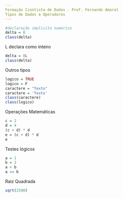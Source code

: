 ---
Formação Cientista de Dados - Prof. Fernando Amaral
Tipos de Dados e Operadores
---

```{r}
#declaração implicita numérico
delta = 8
class(delta)
```
L declara como inteiro
```{r}
delta = 8L
class(delta)
```
Outros tipos
```{r}
logico = TRUE
logico = F
caractere = "Texto"
caractere = 'Texto'
class(caractere)
class(logico)
```
Operações Matemáticas
```{r}
c = 2
d = 4
(c + d) * d
e = (c + d) * d
e
```
Testes lógicos
```{r}
a = 1
b = 2
a < b
a == b

```
Raiz Quadrada
```{r}
sqrt(2500)
```
